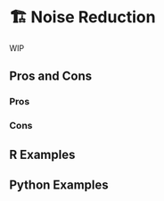 # 🏗️ Noise Reduction {#sec-image-noise}

WIP

## Pros and Cons

### Pros

### Cons

## R Examples

## Python Examples

